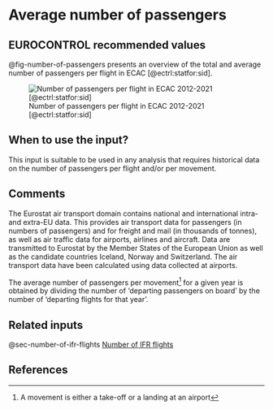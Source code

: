 # Average number of passengers {#sec-average-number-of-passengers}

## EUROCONTROL recommended values

@fig-number-of-passengers presents an overview of the total and average number of passengers per flight in ECAC [@ectrl:statfor:sid].


![Number of passengers per flight in ECAC 2012-2021 [@ectrl:statfor:sid]](figures/number_passengers.png){#fig-number-of-passengers}


## When to use the input?

This input is suitable to be used in any analysis that requires historical data on the number of passengers per flight and/or per movement.

## Comments

The Eurostat air transport domain contains national and international intra- and extra-EU data. This provides air transport data for passengers (in numbers of passengers) and for freight and mail (in thousands of tonnes), as well as air traffic data for airports, airlines and aircraft. Data are transmitted to Eurostat by the Member States of the European Union as well as the candidate countries Iceland, Norway and Switzerland. The air transport data have been calculated using data collected at airports.

The average number of passengers per movement^[A movement is either a take-off or a landing at an airport] for a given year is obtained by dividing the number of 'departing passengers on board' by the number of 'departing flights for that year'.

## Related inputs

@sec-number-of-ifr-flights [Number of IFR flights](#sec-number-of-ifr-flights)

## References



